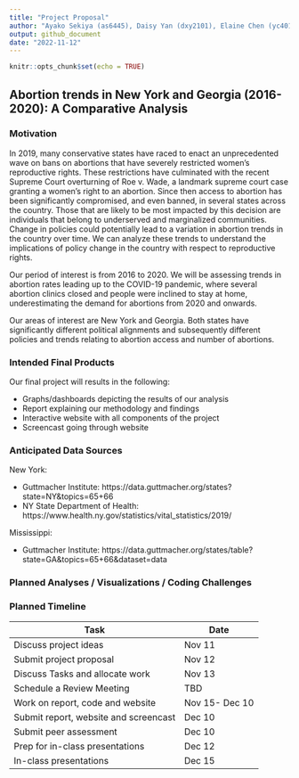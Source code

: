 ```yaml
---
title: "Project Proposal"
author: "Ayako Sekiya (as6445), Daisy Yan (dxy2101), Elaine Chen (yc4017), Kasturi Bhamidipati (kb3246), Maisie Sun (ms6360)"
output: github_document
date: "2022-11-12"
---
```


```r
knitr::opts_chunk$set(echo = TRUE)
```

## Abortion trends in New York and Georgia (2016-2020): A Comparative Analysis

### Motivation

In 2019, many conservative states have raced to enact an unprecedented wave on bans on abortions that have severely restricted women’s reproductive rights. These restrictions have culminated with the recent Supreme Court overturning of Roe v. Wade, a landmark supreme court case granting a women’s right to an abortion. Since then access to abortion has been significantly compromised, and even banned, in several states across the country. Those that are likely to be most impacted by this decision are individuals that belong to underserved and marginalized communities. Change in policies could potentially lead to a variation in abortion trends in the country over time.  We can analyze these trends to understand the implications of policy change in the country with respect to reproductive rights.

Our period of interest is from 2016 to 2020. We will be assessing trends in abortion rates leading up to the COVID-19 pandemic, where several abortion clinics closed and people were inclined to stay at home, underestimating the demand for abortions from 2020 and onwards.

Our areas of interest are New York and Georgia. Both states have significantly different political alignments and subsequently different policies and trends relating to abortion access and number of abortions.

### Intended Final Products

Our final project will results in the following:

* Graphs/dashboards depicting the results of our analysis 
* Report explaining our methodology and findings 
* Interactive website with all components of the project
* Screencast going through website

### Anticipated Data Sources

New York:

* Guttmacher Institute: https://data.guttmacher.org/states?state=NY&topics=65+66 
* NY State Department of Health: https://www.health.ny.gov/statistics/vital_statistics/2019/

Mississippi:

* Guttmacher Institute: https://data.guttmacher.org/states/table?state=GA&topics=65+66&dataset=data 

### Planned Analyses / Visualizations / Coding Challenges

### Planned Timeline

| Task                                  | Date           |
| ------------------------------------- | -------------- |
| Discuss project ideas                 | Nov 11         |
| Submit project proposal               | Nov 12         |
| Discuss Tasks and allocate work       | Nov 13         |
| Schedule a Review Meeting             | TBD            |
| Work on report, code and website      | Nov 15- Dec 10 |
| Submit report, website and screencast | Dec 10         |
| Submit peer assessment                | Dec 10         |
| Prep for in-class presentations       | Dec 12         |
| In-class presentations                | Dec 15         |

